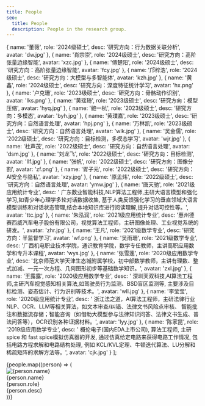 ```yaml
---
title: People
seo:
  title: People
  description: People in the research group.
---
```


  {
    name: '董薇',
    role: '2024级硕士',
    desc: '研究方向：行为数据关联分析',
    avatar: 'dw.jpg'
  },
  {
    name: '肖宗崇',
    role: '2024级硕士',
    desc: '研究方向：高阶张量边缘智能',
    avatar: 'xzc.jpg'
  },
  {
    name: '傅楚阳',
    role: '2024级硕士',
    desc: '研究方向：高阶张量边缘智能',
    avatar: 'fcy.jpg'
  },
  {
    name: '邝梓浩',
    role: '2024级硕士',
    desc: '研究方向：大模型与多智能体',
    avatar: 'kzh.jpg'
  },
  {
    name: '黄鑫',
    role: '2024级硕士',
    desc: '研究方向：深度特征统计学习',
    avatar: 'hx.png'
  },
  {
    name: '卢克珊',
    role: '2023级硕士',
    desc: '研究方向：骨骼动作识别',
    avatar: 'lks.png'
  },
  {
    name: '黄瑶琦',
    role: '2023级硕士',
    desc: '研究方向：模型压缩',
    avatar: 'hyq.jpg'
  },
  {
    name: '鲍一杭',
    role: '2023级硕士',
    desc: '研究方向：多模态',
    avatar: 'byh.jpg'
  },
  {
    name: '黄璞嘉',
    role: '2023级硕士',
    desc: '研究方向：自然语言处理',
    avatar: 'hpj.png'
  },
  {
    name: '万林凯',
    role: '2023级硕士',
    desc: '研究方向：自然语言处理',
    avatar: 'wlk.jpg'
  },
  {
    name: '吴金儒',
    role: '2022级硕士',
    desc: '研究方向：目标检测，多模态学习',
    avatar: 'wjr.jpg'
  },
  {
    name: '杜声茂',
    role: '2022级硕士',
    desc: '研究方向：自然语言处理',
    avatar: 'dsm.jpg'
  },
  {
    name: '刘龙飞',
    role: '2022级硕士',
    desc: '研究方向：目标检测',
    avatar: 'llf.jpg'
  },
  {
    name: '张帆',
    role: '2022级硕士',
    desc: '研究方向：图像分割',
    avatar: 'zf.png'
  },
  {
    name: '胥子元',
    role: '2022级硕士',
    desc: '研究方向：AI安全与隐私',
    avatar: 'xzy.jpg'
  },
  {
    name: '原孟炜',
    role: '2022级硕士',
    desc: '研究方向：自然语言处理',
    avatar: 'ymw.jpg'
  },
  {
    name: '唐天驰',
    role: '2021级应用统计专业',
    desc: ' 广东数业智能科技,NLP算法工程师,主研大语言模型和强化学习,如青少年心理学多轮对话数据收集, 基于人类反馈强化学习的垂直领域大语言模型训练和对话状态管理,结合本地知识库进行阅读理解,提升对话可控性等。',
    avatar: 'ttc.jpg'
  },
  {
    name: '朱泓润',
    role: '2021级应用统计专业',
    desc: '惠州德赛西威汽车电子股份有限公司，视觉算法工程师，主研图像处理、工业视觉系统的研发。',
    avatar: 'zhr.jpg'
  },
  {
    name: '王凡',
    role: '2021级数学专业',
    desc: '研究方向：半监督学习',
    avatar: 'wf.png'
  },
  {
    name: '吴雨珊',
    role: '2021级数学专业',
    desc: '广西机电职业技术学院，通识教育学院，数学专任教师，主讲高职应用数学和专升本课程',
    avatar: 'wys.jpg'
  },
  {
    name: '张雪莲',
    role: '2020级应用数学专业',
    desc: '北京师范大学天津生态城附属学校，初中部数学教师，主讲有理数、整式加减、一元一次方程、几何图形初步等基础数学知识。',
    avatar: 'zxl.jpg'
  },
  {
    name: '王露露',
    role: '2020级应用数学专业',
    desc: ' 深圳天双科技,AI算法工程师,主研汽车视觉感知相关算法,如驾驶员行为监测、BSD盲区监测等, 主要涉及目标检测、姿态估计、行为识别等技术。',
    avatar: 'wll.jpg'
  },
  {
    name: '李莹莹',
    role: '2020级应用统计专业',
    desc: ' 浙江法之道，AI算法工程师，主研法律行业NLP、OCR、LLM等相关算法，如文本审查/纠错、法律文书风险点审核、 智能批注和数据流存储；智能咨询（如借助大模型参与法律知识问答、法律文书生成、普法问答等），OCR识别各种证据材料。',
    avatar: 'lyy.jpg'
  },
  {
    name: '陈家昆',
    role: '2019级应用数学专业',
    desc: ' 概伦电子(国内EDA上市公司), 算法工程师, 主研spice 和 fast spice模拟仿真器的开发, 通过仿真给定电路来获得电路工作情况, 包括电路方程求解和电路结构处理, 例如 KCL/KVL定理、牛顿迭代算法、LU分解和稀疏矩阵的求解方法等。',
    avatar: 'cjk.jpg'
  }
];


<section class="grid gap-8 grid-cols-2 sm:grid-cols-3">
  {people.map((person) => (
    <div>
      <Image class="w-full max-w-32 aspect-[256/320] rounded-lg object-cover" width={256} height={384} src={`/avatars/${person.avatar}`} alt={person.name} />
      <div>
        <div class="font-serif text-lg sm:text-xl font-semibold tracking-tight text-main mb-1">{person.name}</div>
        <div class="text-main opacity-50 text-sm">{person.role}</div>
        <div class="font-light text-sm text-main opacity-70 mt-2 mb-2">{person.desc}</div>
      </div>
    </div>
  ))}
</section>
